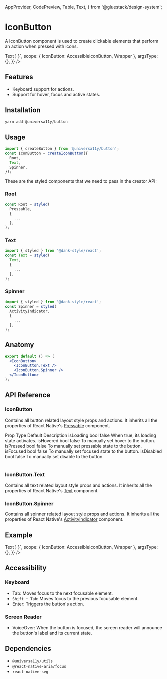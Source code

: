 
<Meta title="components/IconButton" />


  AppProvider,
  CodePreview,
  Table,
  Text,
} from '@gluestack/design-system';

# IconButton

A IconButton component is used to create clickable elements that perform an action when pressed with icons.

<AppProvider>
  <CodePreview
    showComponentRenderer={true}
    showArgsController={false}
    metaData={{
      code: ` 
      function App () {
        return (
          <Wrapper>
        <IconButton>
        <IconButton.Text>Text</IconButton.Text>
        <IconButton.Spinner />
      </IconButton>
          </Wrapper>
    )
    }`,
      scope: { IconButton: AccessibleIconButton, Wrapper },
      argsType: {},
    }}
  />
</AppProvider>

<br />

## Features

- Keyboard support for actions.
- Support for hover, focus and active states.

## Installation

```jsx
yarn add @universa11y/button
```

## Usage

```jsx
import { createButton } from '@universa11y/button';
const IconButton = createIconButton({
  Root,
  Text,
  Spinner,
});
```

These are the styled components that we need to pass in the creator API:

### Root

```jsx
const Root = styled(
  Pressable,
  {
    ...
  },
);
```

### Text

```jsx
import { styled } from '@dank-style/react';
const Text = styled(
  Text,
  {
    ...
  },
);
```

### Spinner

```jsx
import { styled } from '@dank-style/react';
const Spinner = styled(
  ActivityIndicator,
  {
    ...
  },
);
```

## Anatomy

```jsx
export default () => (
  <IconButton>
    <IconButton.Text />
    <IconButton.Spinner />
  </IconButton>
);
```

## API Reference

### IconButton

Contains all button related layout style props and actions.
It inherits all the properties of React Native's [Pressable](https://reactnative.dev/docs/pressable#props) component.

<AppProvider>
  <Table>
    <Table.THead sx={{ _dark: { bg: '$gray800' }, _light: { bg: '$gray100' } }}>
      <Table.TR>
        <Table.TH>
          <Text>Prop</Text>
        </Table.TH>
        <Table.TH>
          <Text>Type</Text>
        </Table.TH>
        <Table.TH>
          <Text>Default</Text>
        </Table.TH>
        <Table.TH>
          <Text>Description</Text>
        </Table.TH>
      </Table.TR>
    </Table.THead>
    <Table.TBody>
      <Table.TR>
        <Table.TD>
          <Text>isLoading</Text>
        </Table.TD>
        <Table.TD>
          <Text>bool</Text>
        </Table.TD>
        <Table.TD>
          <Text>false</Text>
        </Table.TD>
        <Table.TD>
          <Text>When true, its loading state activates.</Text>
        </Table.TD>
      </Table.TR>
      <Table.TR>
        <Table.TD>
          <Text>isHovered</Text>
        </Table.TD>
        <Table.TD>
          <Text>bool</Text>
        </Table.TD>
        <Table.TD>
          <Text>false</Text>
        </Table.TD>
        <Table.TD>
          <Text>To manually set hover to the button.</Text>
        </Table.TD>
      </Table.TR>
      <Table.TR>
        <Table.TD>
          <Text>isPressed</Text>
        </Table.TD>
        <Table.TD>
          <Text>bool</Text>
        </Table.TD>
        <Table.TD>
          <Text>false</Text>
        </Table.TD>
        <Table.TD>
          <Text>To manually set pressable state to the button.</Text>
        </Table.TD>
      </Table.TR>
      <Table.TR>
        <Table.TD>
          <Text>isFocused</Text>
        </Table.TD>
        <Table.TD>
          <Text>bool</Text>
        </Table.TD>
        <Table.TD>
          <Text>false</Text>
        </Table.TD>
        <Table.TD>
          <Text>To manually set focused state to the button.</Text>
        </Table.TD>
      </Table.TR>
      <Table.TR>
        <Table.TD>
          <Text>isDisabled</Text>
        </Table.TD>
        <Table.TD>
          <Text>bool</Text>
        </Table.TD>
        <Table.TD>
          <Text>false</Text>
        </Table.TD>
        <Table.TD>
          <Text>To manually set disable to the button.</Text>
        </Table.TD>
      </Table.TR>
    </Table.TBody>
  </Table>
</AppProvider>

### IconButton.Text

Contains all text related layout style props and actions.
It inherits all the properties of React Native's [Text](https://reactnative.dev/docs/text#props) component.

### IconButton.Spinner

Contains all spinner related layout style props and actions.
It inherits all the properties of React Native's [ActivityIndicator](https://reactnative.dev/docs/activityindicator#props) component.

## Example

<AppProvider>
  <CodePreview
    showComponentRenderer={true}
    showArgsController={false}
    metaData={{
      code: ` 
      function App () {
        return (
          <Wrapper>
        <IconButton>
        <IconButton.Text>Text</IconButton.Text>
        <IconButton.Spinner />
      </IconButton>
        </Wrapper>
    )
    }`,
      scope: { IconButton: AccessibleIconButton, Wrapper },
      argsType: {},
    }}
  />
</AppProvider>

## Accessibility

### Keyboard

- Tab: Moves focus to the next focusable element.
- `Shift + Tab`: Moves focus to the previous focusable element.
- Enter: Triggers the button's action.

### Screen Reader

- VoiceOver: When the button is focused, the screen reader will announce the button's label and its current state.

## Dependencies

- `@universa11y/utils`
- `@react-native-aria/focus`
- `react-native-svg`

